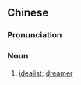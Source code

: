 ==Chinese==
{{zh-forms|type=21}}

===Pronunciation===
{{zh-pron
|m=lǐxiǎngjiā
|mn=lí-sióng-ka
|cat=n
}}

===Noun===
{{zh-noun}}

# [[idealist]]; [[dreamer]]